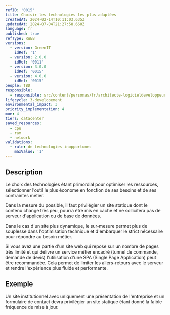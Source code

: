 ```yaml
---
refID: '0015'
title: Choisir les technologies les plus adaptées
createdAt: 2024-02-14T10:11:03.635Z
updatedAt: 2024-07-04T21:27:58.660Z
language: fr
published: true
refType: RWEB
versions:
  - version: GreenIT
    idRef: '1'
  - version: 2.0.0
    idRef: '0011'
  - version: 3.0.0
    idRef: '0015'
  - version: 4.0.0
    idRef: '0015'
people: TBD
responsible:
  - responsible: src/content/personas/fr/architecte-logicieldeveloppeur.mdx
lifecycle: 3-developement
environmental_impact: 3
priority_implementation: 4
moe: 4
tiers: datacenter
saved_resources:
  - cpu
  - ram
  - network
validations:
  - rule: de technologies inopportunes
    maxValue: '1'
---
```


## Description

Le choix des technologies étant primordial pour optimiser les ressources, sélectionner l’outil le plus économe en fonction de ses besoins
et de ses contraintes métier.

Dans la mesure du possible, il faut privilégier un site statique dont le contenu change très peu, pourra être mis en cache et ne sollicitera pas de serveur d'application ou de base de données.

Dans le cas d'un site plus dynamique, le sur-mesure permet plus de souplesse dans l'optimisation technique et d'embarquer le strict nécessaire pour répondre au besoin métier.

Si vous avez une partie d'un site web qui repose sur un nombre de pages très limité et qui délivre un service métier encadré (tunnel de commande, demande de devis) l'utilisation d'une SPA (Single Page Application) peut être recommandée. Cela permet de limiter les allers-retours avec le serveur et rendre l'expérience plus fluide et performante.

## Exemple

Un site institutionnel avec uniquement une présentation de l'entreprise et un formulaire de contact devra privilégier un site statique étant donné la faible fréquence de mise à jour.
